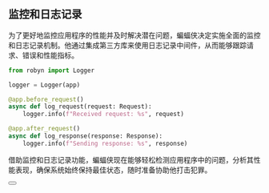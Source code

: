 ## 监控和日志记录

为了更好地监控应用程序的性能并及时解决潜在问题，蝙蝠侠决定实施全面的监控和日志记录机制。他通过集成第三方库来使用日志记录中间件，从而能够跟踪请求、错误和性能指标。

```python {{ title: '监控和日志记录' }}
from robyn import Logger

logger = Logger(app)

@app.before_request()
async def log_request(request: Request):
    logger.info(f"Received request: %s", request)

@app.after_request()
async def log_response(response: Response):
    logger.info(f"Sending response: %s", response)
```

借助监控和日志记录功能，蝙蝠侠现在能够轻松检测应用程序中的问题，分析其性能表现，确保系统始终保持最佳状态，随时准备协助他打击犯罪。

<div className="not-prose">
  <Button
    href="/documentation-cn/应用示例/部署"
    variant="text"
    arrow="right"
    children="部署"
  />
</div>
